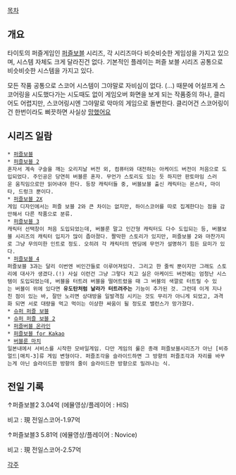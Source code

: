 [[목차]]

== 개요 ==

타이토의 퍼즐게임인 [[퍼즐보블]] 시리즈, 각 시리즈마다 비슷비슷한 게임성을 가지고 있으며, 시스템 자체도 크게 달라진건 없다. 기본적인 플레이는 퍼즐 보블 시리즈 공통으로 비슷비슷한 시스템을 가지고 있다.

모든 작품 공통으로 스코어 시스템이 그야말로 자비심이 없다. (...) 때문에 어설프게 스코어링을 시도했다가는 시도때도 없이 게임오버 화면을 보게 되는 작품중의 하나, 클리어도 어렵지만, 스코어링시엔 그야말로 악마의 게임으로 돌변한다. 클리어건 스코어링이건 한번이라도 삐끗하면 사실상 [[망했어요]]

== 시리즈 일람 ==
 * [[퍼즐보블]]
 * [[퍼즐보블 2]]
 혼자서 계속 구슬을 깨는 오리지날 버전 외, 컴퓨터와 대전하는 아케이드 버전이 처음으로 도입되었다. 주인공은 당연히 버블룬 혼자. 무언가 스토리도 있는 듯 하지만 판토마임 스러운 움직임으로만 읽어내야 한다. 등장 캐릭터들 중, 버블보블 출신 캐릭터는 몬스타, 마이타, 드렁크 뿐이다.
 * [[퍼즐보블 2X]]
 게임 디자인에서는 퍼즐 보블 2와 큰 차이는 없지만, 하이스코어를 따로 집계한다는 점을 감안해서 다른 작품으로 분류.
 * [[퍼즐보블 3]]
 캐릭터 선택창이 처음 도입되었는데, 버블룬 말고 인간형 캐릭터도 다수 도입되는 등, 버블보블 시리즈의 캐릭터 입지가 많이 좁아졌다. 짤막한 스토리가 있지만, 퍼즐보블 2와 마찬가지로 그냥 무의미한 인트로 정도. 오히려 각 캐릭터의 엔딩에 무언가 설명하기 힘든 묘미가 있다.
 * [[퍼즐보블 4]]
 퍼즐보블 3과는 달리 이번엔 비인간들로 이루어져있다. 그리고 한 줄씩 뿐이지만 그래도 스토리에 대사가 생겼다.(!) 사실 이런건 그냥 그렇다 치고 실은 아케이드 버전에는 엄청난 시스템이 도입되었는데, 버블을 터트려 버블을 떨어트렸을 때 그 버블의 색깔로 터트릴 수 있는 버블이 위에 있다면 '''유도탄처럼 날라가 터트려주는''' 기능이 추가된 것. 그런데 이게 지나친 점이 있는 바, 잘만 노리면 상대방을 일발격침 시키는 것도 무리가 아니게 되었고, 과격화 되면 서로 대량을 먹고 먹이는 이상한 싸움이 될 정도로 밸런스가 망가졌다.
 * [[슈퍼 퍼즐 보블]]
 * [[슈퍼 퍼즐 보블 2]]
 * [[퍼즐버블 온라인]]
 * [[퍼즐보블 for Kakao]]
 * [[버블룬 마치]] 
 일본내에서 서비스를 시작한 모바일게임. 다만 게임의 룰은 종래 퍼즐보블시리즈가 아닌 [비쥬얼드|매치-3]류 게임 변형이다. 퍼즐조각을 슬라이드하면 그 방향의 퍼즐조각과 자리를 바꾸는게 아닌 슬라이드한 방향의 줄이 슬라이드한 방향으로 밀려나는 식.
== 전일 기록 ==

{{{#!html
<embed src="http://player.youku.com/player.php/sid/XMTI0OTM0ODQ4/v.swf" quality="high" width="480" height="400" align="middle" allowScriptAccess="sameDomain" type="application/x-shockwave-flash"></embed>
}}}
↑퍼즐보블2 3.04억 (에뮬영상/플레이어 : HIS)

비고 : 現 전일스코어-1.97억

{{{#!html
<embed src="http://player.youku.com/player.php/sid/XMTI4OTM1Nzk2/v.swf" quality="high" width="480" height="400" align="middle" allowScriptAccess="sameDomain" type="application/x-shockwave-flash"></embed>
}}}
↑퍼즐보블3 5.81억 (에뮬영상/플레이어 : Novice)

비고 : 現 전일스코어-2.57억

[[각주]]
